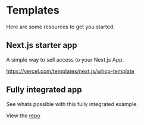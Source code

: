 # Templates

Here are some resources to get you started.

## Next.js starter app

A simple way to sell access to your Next.js App.

https://vercel.com/templates/next.js/whop-template

## Fully integrated app

See whats possible with this fully integrated example.

View the [repo](https://github.com/whopio/readpilot)